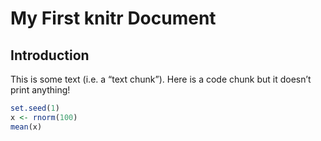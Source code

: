 # My First knitr Document

## Introduction

This is some text (i.e. a "text chunk"). Here is a code chunk but it doesn't print anything!

```r
set.seed(1)
x <- rnorm(100)
mean(x)
```